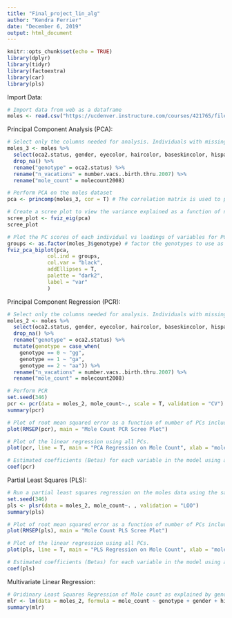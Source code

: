 ```yaml
---
title: "Final_project_lin_alg"
author: "Kendra Ferrier"
date: "December 6, 2019"
output: html_document
---
```


```r
knitr::opts_chunk$set(echo = TRUE)
library(dplyr)
library(tidyr)
library(factoextra)
library(car)
library(pls)
```
Import Data:
```r
# Import data from web as a dataframe
moles <- read.csv("https://ucdenver.instructure.com/courses/421765/files/9196715/download?wrap=1")
```

Principal Component Analysis (PCA):
```r
# Select only the columns needed for analysis. Individuals with missing data are ommitted and columns renamed for aesthetic purposes. PCA is not possible with factored/categorical data, so genotype, gender, eyecolor, and haircolor have continuous scale dummy variables (where genotype: 0 = gg, 1 = ga, 2 = aa, gender: 1 = female, 2 = male, hispanic: 0 = non-Hispanic, 1 = Hispanic, eyecolor: 1 = blue, green, or combo, 2 = light/dark brown, 3 = hazel, haircolor: 1 = blonde, 2 = red, 3 = brown, 4 = black).
moles_3 <- moles %>% 
  select(oca2.status, gender, eyecolor, haircolor, baseskincolor, hispanic, molecount2008, number.vacs..birth.thru.2007) %>% 
  drop_na() %>% 
  rename("genotype" = oca2.status) %>% 
  rename("n_vacations" = number.vacs..birth.thru.2007) %>% 
  rename("mole_count" = molecount2008)

# Perform PCA on the moles dataset
pca <- princomp(moles_3, cor = T) # The correlation matrix is used to perform the PCA. This is equivalent to standardizing each variable to mean 0 and standard deviation of 1, which helps account for the difference in scales between variables.

# Create a scree plot to view the variance explained as a function of number of PCs.
scree_plot <- fviz_eig(pca)
scree_plot

# Plot the PC scores of each individual vs loadings of variables for PCs 1 and 2.
groups <- as.factor(moles_3$genotype) # factor the genotypes to use as a grouping factor in the biplot
fviz_pca_biplot(pca, 
             col.ind = groups,
             col.var = "black",
             addEllipses = T,
             palette = "dark2",
             label = "var"
             )

```


Principal Component Regression (PCR):
```r
# Select only the columns needed for analysis. Individuals with missing data are ommitted and columns are renamed for aesthetic purposes. The genotype variable is changed from dummy variables to factored/categorical variables so that each genotype can be considered separately.
moles_2 <- moles %>% 
  select(oca2.status, gender, eyecolor, haircolor, baseskincolor, hispanic, molecount2008, number.vacs..birth.thru.2007) %>% 
  drop_na() %>% 
  rename("genotype" = oca2.status) %>% 
  mutate(genotype = case_when(
    genotype == 0 ~ "gg",
    genotype == 1 ~ "ga",
    genotype == 2 ~ "aa")) %>%  
  rename("n_vacations" = number.vacs..birth.thru.2007) %>% 
  rename("mole_count" = molecount2008)

# Perform PCR
set.seed(346)
pcr <- pcr(data = moles_2, mole_count~., scale = T, validation = "CV") # create a PCR object. The response variable being modeled is mole count as described by all other variables. The variables are scaled according to their variance. 
summary(pcr)

# Plot of root mean squared error as a function of number of PCs included.
plot(RMSEP(pcr), main = "Mole Count PCR Scree Plot")

# Plot of the linear regression using all PCs.
plot(pcr, line = T, main = "PCA Regression on Mole Count", xlab = "mole count")

# Estimated coefficients (Betas) for each variable in the model using all PCs.
coef(pcr)
```

Partial Least Squares (PLS):
```r
# Run a partial least squares regression on the moles data using the same data as for the PCR analysis.
set.seed(346)
pls <- plsr(data = moles_2, mole_count~. , validation = "LOO")
summary(pls)

# Plot of root mean squared error as a function of number of PCs included.
plot(RMSEP(pls), main = "Mole Count PLS Scree Plot")

# Plot of the linear regression using all PCs.
plot(pls, line = T, main = "PLS Regression on Mole Count", xlab = "mole count")

# Estimated coefficients (Betas) for each variable in the model using all PCs.
coef(pls)
```

Multivariate Linear Regression:
```r
# Oridinary Least Squares Regression of Mole count as explained by genotype, gender, ethnicity (hispanic), number of vacations, eye color, hair color, and base skin color
mlr <- lm(data = moles_2, formula = mole_count ~ genotype + gender + hispanic + n_vacations + eyecolor + haircolor + baseskincolor)
summary(mlr)
```
